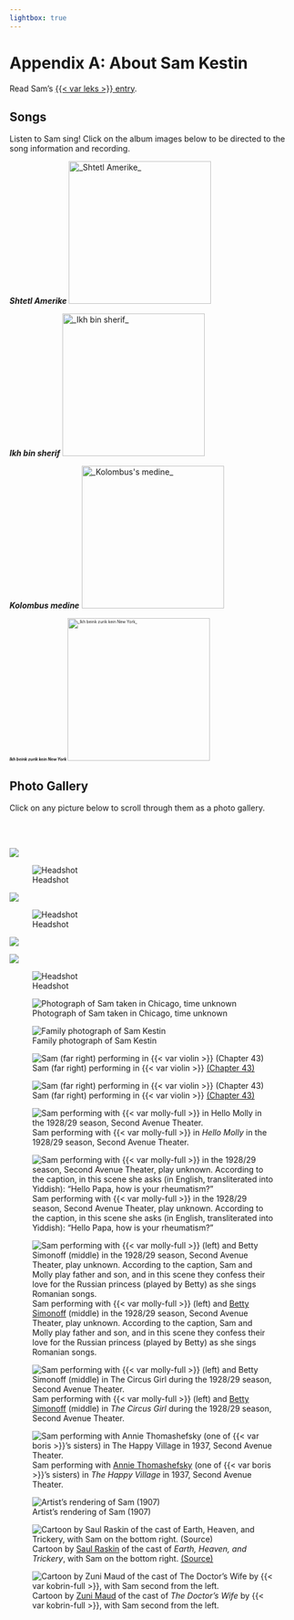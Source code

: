 ```yaml
---
lightbox: true
---
```


# Appendix A: About Sam Kestin {.unnumbered}

Read Sam's [{{< var leks >}} entry](https://www.museumoffamilyhistory.com/yt/lex/K/kasten-sam.htm).

## Songs

Listen to Sam sing!
Click on the album images below to be directed to the song information and recording.


:::: {layout-ncol=4}


**_Shtetl Amerike_**
<a href="https://digital.library.wisc.edu/1711.dl/ILNOPUGHMBRRB8P">
  <img src="../img/shtetl-amerike.jpeg" width=250" alt = "_Shtetl Amerike_">
</a>

**_Ikh bin sherif_**
<a href="https://digital.library.wisc.edu/1711.dl/3VCRAVLPKFPYC8M">
  <img src="../img/ich-bin-sherif.jpeg" width=250" alt = "_Ikh bin sherif_">
</a>

**_Kolombus medine_**
<a href="https://digital.library.wisc.edu/1711.dl/LAZFBGS6T7AYM9A">
  <img src="../img/kolombuses-medine.jpeg" width=250" alt = "_Kolombus's medine_">
</a>


::: {style="font-size: 50%;"}

**_Ikh beink zurik kein New York_**
<a href="https://digital.library.wisc.edu/1711.dl/QIQK5TNE3CH6H9D">
  <img src="../img/ich-beink.jpeg" width=250" alt = "_Ikh beink zurik kein New York_">
</a>

:::

::::



## Photo Gallery

Click on any picture below to scroll through them as a photo gallery.

<br><br>

::: {layout-ncol=4}

![](../img/sam1.png){group="sam"}

![Headshot](../img/sam2.jpeg){group="sam"}

![](../img/sam5.jpeg){group="sam"}

![Headshot](../img/sam0.jpg){group="sam"}

![](../img/sam4.png){group="sam"}

![](../img/sam6.jpg){group="sam"}


![Headshot](../img/sam3.jpg){group="sam"}

![Photograph of Sam taken in Chicago, time unknown](../img/sam-chicago.png){group="sam"}


![Family photograph of Sam Kestin](../img/sam-ours.png){group="sam"}

![Sam (far right) performing in {{< var violin >}} [(Chapter 43)](../chapters/43_1947-02-13.qmd)](../img/sam-broken-violin-1.png){group="sam"}

![Sam (far right) performing in {{< var violin >}} [(Chapter 43)](../chapters/43_1947-02-13.qmd)](../img/sam-broken-violin-2.jpg){group="sam"}


![Sam performing with {{< var molly-full >}} in _Hello Molly_ in the 1928/29 season, Second Avenue Theater.](../img/1928-sam-molly.jpg){group="sam"}


![Sam performing with {{< var molly-full >}} in the 1928/29 season, Second Avenue Theater, play unknown. According to the caption, in this scene she asks (in English, transliterated into Yiddish): "Hello Papa, how is your rheumatism?"](../img/rheumatism.png){group="sam"}

![Sam performing with {{< var molly-full >}} (left) and [Betty Simonoff](https://www.museumoffamilyhistory.com/yt/lex/S/simonoff-betty.htm) (middle) in the 1928/29 season, Second Avenue Theater, play unknown. According to the caption, Sam and Molly play father and son, and in this scene they confess their love for the Russian princess (played by Betty) as she sings Romanian songs.](../img/sam-molly-betty.png){group="sam"}

![Sam performing with {{< var molly-full >}} (left) and [Betty Simonoff](https://www.museumoffamilyhistory.com/yt/lex/S/simonoff-betty.htm) (middle) in _The Circus Girl_ during the 1928/29 season, Second Avenue Theater.](../img/circus-girl.jpeg){group="sam"}


![Sam performing with [Annie Thomashefsky](https://www.museumoffamilyhistory.com/yt/lex/T/thomashefsky-annie.htm) (one of {{< var boris >}}'s sisters) in _The Happy Village_ in 1937, Second Avenue Theater.](../img/happy-village.jpeg){group="sam"}


![Artist's rendering of Sam (1907)](../img/sam-stomach.png){group="sam"}


![Cartoon by [Saul Raskin](https://en.wikipedia.org/wiki/Saul_Raskin) of the cast of _Earth, Heaven, and Trickery_, with Sam on the bottom right. [(Source)](https://archive.nyu.edu/handle/2451/54974?mode=full)](../img/earth-heaven.png){group="sam"}


![Cartoon by [Zuni Maud](https://en.wikipedia.org/wiki/Zuni_Maud) of the cast of _The Doctor's Wife_ by {{< var kobrin-full >}}, with Sam second from the left.](../img/doctors-wife.jpeg){group="sam"}



:::


